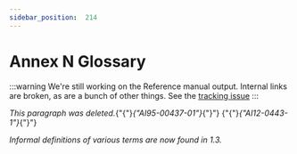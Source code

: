 ---
sidebar_position:  214
---

# Annex N Glossary

:::warning
We're still working on the Reference manual output.  Internal links are broken,
as are a bunch of other things.
See the [tracking issue](https://github.com/ada-lang-io/ada-lang-io/issues/20)
:::


<p><em>This paragraph was deleted.</em>{"{"}<em>{"AI95-00437-01"}</em>{"}"} {"{"}<em>{"AI12-0443-1"}</em>{"}"} <br /></p>

<p><em>Informal definitions of various terms are now found in 1.3.</em> <br /></p>

